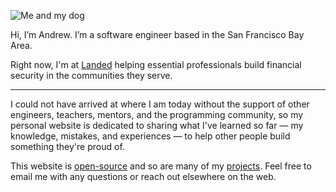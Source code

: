 ![Me and my dog](/andrew-dog.jpg)

Hi, I’m Andrew. I’m a software engineer based in the San Francisco Bay Area.

Right now, I'm at [Landed](https://landed.com) helping essential professionals build financial security in the communities they serve.

---

I could not have arrived at where I am today without the support of other engineers, teachers, mentors, and the programming community, so my personal website is dedicated to sharing what I've learned so far — my knowledge, mistakes, and experiences — to help other people build something they're proud of.

This website is [open-source](https://github.com/andrewh0/andrewh0-blog) and so are many of my [projects](/projects). Feel free to email me with any questions or reach out elsewhere on the web.
